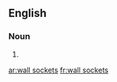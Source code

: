 ==English==

===Noun===
{{head|en|plural|head=[[wall]] [[sockets]]}}

# {{plural of|wall socket|lang=en}}

[[ar:wall sockets]]
[[fr:wall sockets]]